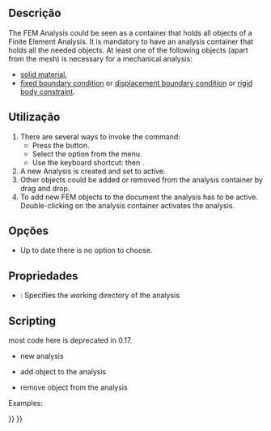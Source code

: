<languages/>
<div class="mw-translate-fuzzy">
{{Docnav
|
|[[FEM_MaterialSolid/pt-br|Material para sólidos]]
|[[FEM_Workbench/pt-br|FEM]]
|IconL=
|IconR=FEM_MaterialSolid.svg
|IconC=Workbench_FEM.svg
}}
</div>

{{GuiCommand
|Name=FEM Analysis
|MenuLocation=Model → Analysis container‏‎
|Workbenches=[[FEM_Workbench|FEM]]
|Shortcut={{KEY|S}} {{KEY|A}}
|SeeAlso=[[FEM_tutorial|FEM tutorial]]
}}

<span id="Description"></span>
==Descrição==

The FEM Analysis could be seen as a container that holds all objects of a Finite Element Analysis. It is mandatory to have an analysis container that holds all the needed objects. At least one of the following objects (apart from the mesh) is necessary for a mechanical analysis:
* [[FEM_MaterialSolid|solid material]],
* [[FEM_ConstraintFixed|fixed boundary condition]] or [[FEM_ConstraintDisplacement|displacement boundary condition]] or [[FEM_ConstraintRigidBody|rigid body constraint]].

<span id="Usage"></span>
==Utilização==

# There are several ways to invoke the command:
#* Press the {{Button|[[Image:FEM_Analysis.svg|16px]] [[FEM_Analysis|Analysis container]]}} button.
#* Select the {{MenuCommand|Model → [[Image:FEM_Analysis.svg|16px]] Analysis container‏‎}} option from the menu.
#* Use the keyboard shortcut: {{KEY|S}} then {{KEY|A}}.
# A new Analysis is created and set to active.
# Other objects could be added or removed from the analysis container by drag and drop.
# To add new FEM objects to the document the analysis has to be active. Double-clicking on the analysis container activates the analysis.

<span id="Options"></span>
==Opções==

* Up to date there is no option to choose.

<span id="Properties"></span>
==Propriedades==

* {{PropertyData|OutpuDir}}: Specifies the working directory of the analysis

==Scripting==

most code here is deprecated in 0.17.
* new analysis
{{Code|code=
MechanicalAnalysis.makeMechanicalAnalysis( name )
}}

* add object to the analysis
{{Code|code=
App.ActiveDocument.MechanicalAnalysis.Member = App.ActiveDocument.MechanicalAnalysis.Member + [ (object) ]
}}

* remove object from the analysis
{{Code|code=
member = App.ActiveDocument.MechanicalAnalysis.Member
member.remove( documentobject )
 App.ActiveDocument.MechanicalAnalysis.Member = member
}}

Examples:
{{Code|code=
import MechanicalAnalysis
analysis = MechanicalAnalysis.makeMechanicalAnalysis("MechanicalAnalysis")
FemGui.setActiveAnalysis(analysis)

addobj = App.ActiveDocument.getObject("MechanicalMaterial")
App.ActiveDocument.MechanicalAnalysis.Member = App.ActiveDocument.MechanicalAnalysis.Member + [addobj]

removeobj = App.ActiveDocument.getObject("MechanicalMaterial")
member = App.ActiveDocument.MechanicalAnalysis.Member
member.remove(removeobj)
App.ActiveDocument.MechanicalAnalysis.Member = member
}}


<div class="mw-translate-fuzzy">
{{Docnav
|
|[[FEM_MaterialSolid/pt-br|Material para sólidos]]
|[[FEM_Workbench/pt-br|FEM]]
|IconL=
|IconR=FEM_MaterialSolid.svg
|IconC=Workbench_FEM.svg
}}
</div>

{{FEM Tools navi{{#translation:}}}}
{{Userdocnavi{{#translation:}}}}